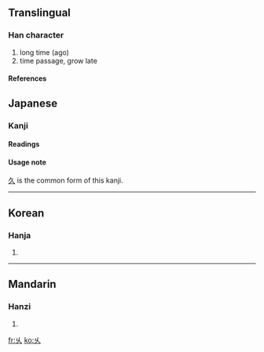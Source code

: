 {{see|久}}<!-- may be replaced by zh-forms -->

==Translingual==
===Han character===
{{Han char|rn=4|rad=丿|as=02|sn=3|four=|canj=女人 (VO)}}
# long time (ago)
# time passage, grow late
====References====
{{Han ref|kx=0082.010|dkj=00119|hdz=10051.020|uh=4E46|ud=20038}}



{{rfc-auto}}
==Japanese==
===Kanji===
{{ja-kanji|grade=|rs=丿02}}
====Readings====
{{ja-readings|on=[[きゅう]] (kyū), [[く]] (ku)|kun=[[ひさしい]] (hisashii)}}
====Usage note====
[[久]] is the common form of this kanji.
-----
==Korean==
===Hanja===
{{ko-hanja|hangeul=구|rv=gu|mr=ku}}
# {{defn|Korean}}
----
==Mandarin==
===Hanzi===
{{cmn-hanzi|pin=[[jiǔ]] (jiu3)|wg=chiu<sup>3</sup>}}
# {{defn|Mandarin}}

[[fr:乆]]
[[ko:乆]]